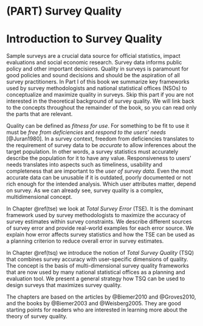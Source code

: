 
# (PART) Survey Quality {-}

# Introduction to Survey Quality 

Sample surveys are a crucial data source for official statistics, impact evaluations and social economic research. Survey data informs public policy and other important decisions. Quality in surveys is paramount for good policies and sound decisions and should be the aspiration of all survey practitioners. In Part I of this book we summarize key frameworks used by survey methodologists and national statistical offices (NSOs) to conceptualize and maximize quality in surveys. Skip this part if you are not interested in the theoretical background of survey quality. We will link back to the concepts throughout the remainder of the book, so you can read only the parts that are relevant.

Quality can be defined as *fitness for use*. For something to be fit to use it must be *free from deficiencies* and *respond to the users' needs*  [@Juran1980]. In a survey context, freedom from deficiencies translates to the requirement of survey data to be *accurate* to allow inferences about the target population. In other words, a survey statistics must accurately describe the population for it to have any value. Responsiveness to users' needs translates into aspects such as timeliness, usability and completeness that are important to the *user of survey data*. Even the most accurate data can be unusable if it is outdated, poorly documented or not rich enough for the intended analysis. Which user attributes matter, depend on survey. As we can already see, survey quality is a complex, multidimensional concept.

In Chapter \@ref(tse) we look at *Total Survey Error* (TSE). It is the dominant framework used by survey methodologists to maximize the accuracy of survey estimates within survey constraints. We describe different sources of survey error and provide real-world examples for each error source. We explain how error affects survey statistics and how the TSE can be used as a planning criterion to reduce overall error in survey estimates.

In Chapter \@ref(tsq) we introduce the notion of *Total Survey Quality* (TSQ) that combines survey accuracy with user-specific dimensions of quality. The concept is the basis of  multi-dimensional survey quality frameworks that are now used by many national statistical offices as a planning and evaluation tool. We present a general strategy how TSQ can be used to design surveys that maximizes survey quality.

The chapters are based on the articles by @Biemer2010 and @Groves2010, and the books by @Biemer2003 and @Weisberg2005. They are good starting points for readers who are interested in learning more about the theory of survey quality.

